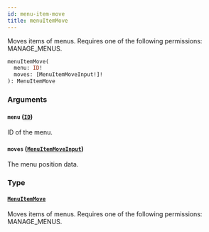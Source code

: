 ```yaml
---
id: menu-item-move
title: menuItemMove
---
```


Moves items of menus. Requires one of the following permissions: MANAGE_MENUS.

```graphql
menuItemMove(
  menu: ID!
  moves: [MenuItemMoveInput!]!
): MenuItemMove
```

### Arguments

#### `menu` ([`ID`](../../../developer/api-reference/scalars/id))

ID of the menu.

#### `moves` ([`MenuItemMoveInput`](../../../developer/api-reference/inputs/menu-item-move-input))

The menu position data.

### Type

#### [`MenuItemMove`](../../../developer/api-reference/objects/menu-item-move)

Moves items of menus. Requires one of the following permissions: MANAGE_MENUS.
